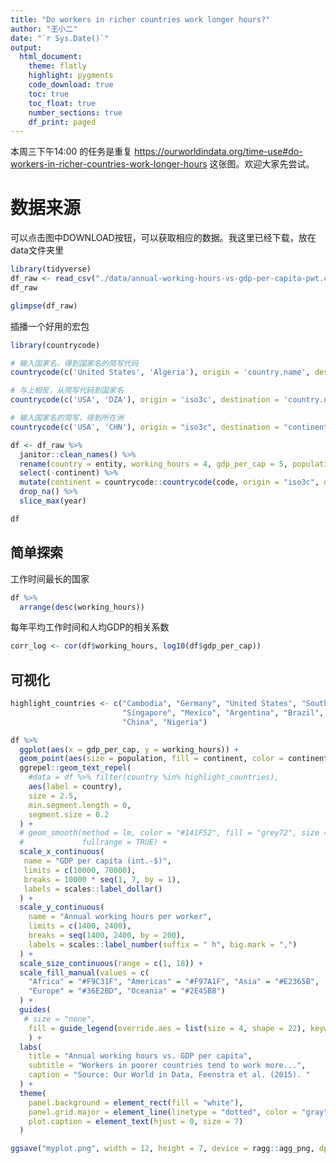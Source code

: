```yaml
---
title: "Do workers in richer countries work longer hours?"
author: "王小二"
date: "`r Sys.Date()`"
output: 
  html_document:
    theme: flatly
    highlight: pygments
    code_download: true
    toc: true
    toc_float: true
    number_sections: true
    df_print: paged
---
```



本周三下午14:00 的任务是重复
<https://ourworldindata.org/time-use#do-workers-in-richer-countries-work-longer-hours>
这张图。欢迎大家先尝试。



# 数据来源

可以点击图中DOWNLOAD按钮，可以获取相应的数据。我这里已经下载，放在data文件夹里


```r
library(tidyverse)
df_raw <- read_csv("./data/annual-working-hours-vs-gdp-per-capita-pwt.csv")
df_raw
```


```r
glimpse(df_raw)
```


插播一个好用的宏包
```r
library(countrycode)

# 输入国家名，得到国家名的简写代码
countrycode(c('United States', 'Algeria'), origin = 'country.name', destination = 'iso3c')

# 与上相反，从简写代码到国家名
countrycode(c('USA', 'DZA'), origin = 'iso3c', destination = 'country.name')

# 输入国家名的简写，得到所在洲
countrycode(c('USA', 'CHN'), origin = "iso3c", destination = "continent")
```


```r
df <- df_raw %>% 
  janitor::clean_names() %>% 
  rename(country = entity, working_hours = 4, gdp_per_cap = 5, population = 6) %>% 
  select(-continent) %>% 
  mutate(continent = countrycode::countrycode(code, origin = "iso3c", destination = "continent")) %>% 
  drop_na() %>% 
  slice_max(year)

df
```


## 简单探索

工作时间最长的国家
```r
df %>% 
  arrange(desc(working_hours))
```

每年平均工作时间和人均GDP的相关系数
```r
corr_log <- cor(df$working_hours, log10(df$gdp_per_cap))
```


## 可视化
```r
highlight_countries <- c("Cambodia", "Germany", "United States", "South Africa",
                         "Singapore", "Mexico", "Argentina", "Brazil", "India",
                         "China", "Nigeria")
```

```r
df %>% 
  ggplot(aes(x = gdp_per_cap, y = working_hours)) +
  geom_point(aes(size = population, fill = continent, color = continent), shape = 21, alpha = 0.7) +
  ggrepel::geom_text_repel(
    #data = df %>% filter(country %in% highlight_countries),
    aes(label = country), 
    size = 2.5, 
    min.segment.length = 0,
    segment.size = 0.2
  ) +
  # geom_smooth(method = lm, color = "#141F52", fill = "grey72", size = 1.5,
  #             fullrange = TRUE) +
  scale_x_continuous(
   name = "GDP per capita (int.-$)",
   limits = c(10000, 70000),
   breaks = 10000 * seq(1, 7, by = 1),
   labels = scales::label_dollar()
  ) +
  scale_y_continuous(
    name = "Annual working hours per worker",
    limits = c(1400, 2400),
    breaks = seq(1400, 2400, by = 200),
    labels = scales::label_number(suffix = " h", big.mark = ",")
  ) +
  scale_size_continuous(range = c(1, 18)) +
  scale_fill_manual(values = c(
    "Africa" = "#F9C31F", "Americas" = "#F97A1F", "Asia" = "#E2365B",
    "Europe" = "#36E2BD", "Oceania" = "#2E45B8")
  ) + 
  guides(
   # size = "none",
    fill = guide_legend(override.aes = list(size = 4, shape = 22), keywidth = 1.5)
    ) +
  labs(
    title = "Annual working hours vs. GDP per capita",
    subtitle = "Workers in poorer countries tend to work more...",
    caption = "Source: Our World in Data, Feenstra et al. (2015). "
  ) +
  theme(
    panel.background = element_rect(fill = "white"),
    panel.grid.major = element_line(linetype = "dotted", color = "gray"),
    plot.caption = element_text(hjust = 0, size = 7)
  )
```





```r
ggsave("myplot.png", width = 12, height = 7, device = ragg::agg_png, dpi = 300)
```


